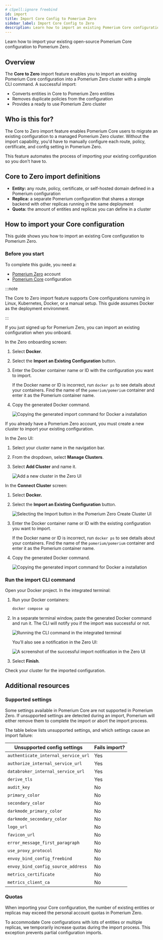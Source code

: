 ```yaml
---
# cSpell:ignore freebind
id: import
title: Import Core Config to Pomerium Zero
sidebar_label: Import Core Config to Zero
description: Learn how to import an existing Pomerium Core configuration into a Pomerium Zero cluster.
---
```



Learn how to import your existing open-source Pomerium Core configuration to Pomerium Zero.

## Overview

The **Core to Zero** import feature enables you to import an existing Pomerium Core configuration into a Pomerium Zero cluster with a simple CLI command. A successful import:

- Converts entities in Core to Pomerium Zero entities
- Removes duplicate policies from the configuration
- Provides a ready to use Pomerium Zero cluster

## Who is this for?

The Core to Zero import feature enables Pomerium Core users to migrate an existing configuration to a managed Pomerium Zero cluster. Without the import capability, you'd have to manually configure each route, policy, certificate, and config setting in Pomerium Zero.

This feature automates the process of importing your existing configuration so you don't have to.

## Core to Zero import definitions

- **Entity:** any route, policy, certificate, or self-hosted domain defined in a Pomerium configuration
- **Replica:** a separate Pomerium configuration that shares a storage backend with other replicas running in the same deployment
- **Quota:** the amount of entities and replicas you can define in a cluster

## How to import your Core configuration

This guide shows you how to import an existing Core configuration to Pomerium Zero.

### Before you start

To complete this guide, you need a:

- [Pomerium Zero](https://console.pomerium.app/create-account) account
- [Pomerium Core](/docs/core/quickstart) configuration

:::note

The Core to Zero import feature supports Core configurations running in Linux, Kubernetes, Docker, or a manual setup. This guide assumes Docker as the deployment environment.

:::

<Tabs>
<TabItem label="Zero Onboarding" value="zero-onboarding">

If you just signed up for Pomerium Zero, you can import an existing configuration when you onboard.

In the Zero onboarding screen:

1. Select **Docker**.
1. Select the **Import an Existing Configuration** button.
1. Enter the Docker container name or ID with the configuration you want to import.

   If the Docker name or ID is incorrect, run `docker ps` to see details about your containers. Find the name of the `pomerium/pomerium` container and enter it as the Pomerium container name.

1. Copy the generated Docker command.

   ![Copying the generated import command for Docker a installation](./img/core-to-zero/zero-onboarding-import-ui.png)

</TabItem>
<TabItem label="New Cluster" value="new-cluster">

If you already have a Pomerium Zero account, you must create a new cluster to import your existing configuration.

In the Zero UI:

1. Select your cluster name in the navigation bar.
2. From the dropdown, select **Manage Clusters**.
3. Select **Add Cluster** and name it.

   ![Add a new cluster in the Zero UI](./img/core-to-zero/add-cluster.png)

In the **Connect Cluster** screen:

1. Select **Docker.**
2. Select the **Import an Existing Configuration** button.

   ![Selecting the Import button in the Pomerium Zero Create Cluster UI](./img/core-to-zero/import-existing-config-button.png)

3. Enter the Docker container name or ID with the existing configuration you want to import.

   If the Docker name or ID is incorrect, run `docker ps` to see details about your containers. Find the name of the `pomerium/pomerium` container and enter it as the Pomerium container name.

4. Copy the generated Docker command.

   ![Copying the generated import command for Docker a installation](./img/core-to-zero/docker-import-command.png)

</TabItem>
</Tabs>

### Run the import CLI command

Open your Docker project. In the integrated terminal:

1. Run your Docker containers:

   ```bash
   docker compose up
   ```

1. In a separate terminal window, paste the generated Docker command and run it. The CLI will notify you if the import was successful or not.

   ![Running the CLI command in the integrated terminal](./img/core-to-zero/import-terminal-command.png)

   You'll also see a notification in the Zero UI:

   ![A screenshot of the successful import notification in the Zero UI](./img/core-to-zero/import-successful.png)

1. Select **Finish**.

Check your cluster for the imported configuration.

## Additional resources

### Supported settings

Some settings available in Pomerium Core are not supported in Pomerium Zero. If unsupported settings are detected during an import, Pomerium will either remove them to complete the import or abort the import process.

The table below lists unsupported settings, and which settings cause an import failure:

| Unsupported config settings         | Fails import? |
| ----------------------------------- | ------------- |
| `authenticate_internal_service_url` | Yes           |
| `authorize_internal_service_url`    | Yes           |
| `databroker_internal_service_url`   | Yes           |
| `derive_tls`                        | Yes           |
| `audit_key`                         | No            |
| `primary_color`                     | No            |
| `secondary_color`                   | No            |
| `darkmode_primary_color`            | No            |
| `darkmode_secondary_color`          | No            |
| `logo_url`                          | No            |
| `favicon_url`                       | No            |
| `error_message_first_paragraph`     | No            |
| `use_proxy_protocol`                | No            |
| `envoy_bind_config_freebind`        | No            |
| `envoy_bind_config_source_address`  | No            |
| `metrics_certificate`               | No            |
| `metrics_client_ca`                 | No            |

### Quotas

When importing your Core configuration, the number of existing entities or replicas may exceed the personal account quotas in Pomerium Zero.

To accommodate Core configurations with lots of entities or multiple replicas, we temporarily increase quotas during the import process. This exception prevents partial configuration imports.
